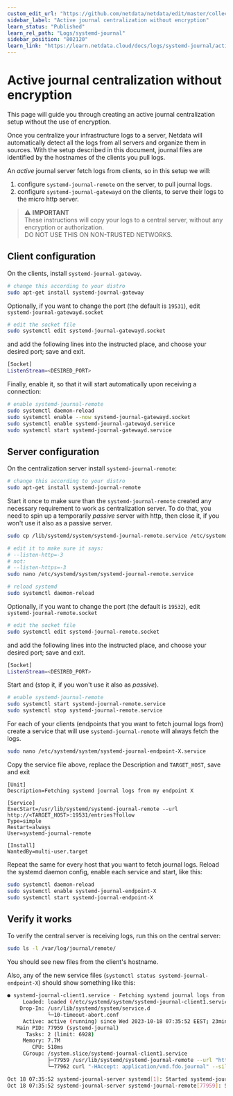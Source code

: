 ```yaml
---
custom_edit_url: "https://github.com/netdata/netdata/edit/master/collectors/systemd-journal.plugin/active_journal_centralization_guide_no_encryption.md"
sidebar_label: "Active journal centralization without encryption"
learn_status: "Published"
learn_rel_path: "Logs/systemd-journal"
sidebar_position: "802120"
learn_link: "https://learn.netdata.cloud/docs/logs/systemd-journal/active-journal-centralization-without-encryption"
---
```


# Active journal centralization without encryption

This page will guide you through creating an active journal centralization setup without the use of encryption.

Once you centralize your infrastructure logs to a server, Netdata will automatically detect all the logs from all
servers and organize them in sources.
With the setup described in this document, journal files are identified by the hostnames of the clients you pull logs.

An _active_ journal server fetch logs from clients, so in this setup we will:

1. configure `systemd-journal-remote` on the server, to pull journal logs.
2. configure `systemd-journal-gatewayd` on the clients, to serve their logs to the micro http server.

> ⚠️ **IMPORTANT**<br/>
> These instructions will copy your logs to a central server, without any encryption or authorization.<br/>
> DO NOT USE THIS ON NON-TRUSTED NETWORKS.

## Client configuration

On the clients, install `systemd-journal-gateway`.

```bash
# change this according to your distro
sudo apt-get install systemd-journal-gateway
```

Optionally, if you want to change the port (the default is `19531`), edit `systemd-journal-gatewayd.socket`

```bash
# edit the socket file
sudo systemctl edit systemd-journal-gatewayd.socket
```

and add the following lines into the instructed place, and choose your desired port; save and exit.

```bash
[Socket]
ListenStream=<DESIRED_PORT>
```

Finally, enable it, so that it will start automatically upon receiving a connection:

```bash
# enable systemd-journal-remote
sudo systemctl daemon-reload 
sudo systemctl enable --now systemd-journal-gatewayd.socket
sudo systemctl enable systemd-journal-gatewayd.service
sudo systemctl start systemd-journal-gatewayd.service
```

## Server configuration

On the centralization server install `systemd-journal-remote`:

```bash
# change this according to your distro
sudo apt-get install systemd-journal-remote
```

Start it once to make sure than the `systemd-journal-remote` created any necessary requirement to work as centralization
server. To do that, you need to spin up a temporarily _passive_ server with http, then close it, if you won't use it 
also as a passive server.

```bash
sudo cp /lib/systemd/system/systemd-journal-remote.service /etc/systemd/system/

# edit it to make sure it says:
# --listen-http=-3
# not:
# --listen-https=-3
sudo nano /etc/systemd/system/systemd-journal-remote.service

# reload systemd
sudo systemctl daemon-reload
```

Optionally, if you want to change the port (the default is `19532`), edit `systemd-journal-remote.socket`

```bash
# edit the socket file
sudo systemctl edit systemd-journal-remote.socket
```

and add the following lines into the instructed place, and choose your desired port; save and exit.

```bash
[Socket]
ListenStream=<DESIRED_PORT>
```

Start and (stop it, if you won't use it also as _passive_).

```bash
# enable systemd-journal-remote
sudo systemctl start systemd-journal-remote.service
sudo systemctl stop systemd-journal-remote.service
```

For each of your clients (endpoints that you want to fetch journal logs from) create a service that will use
`systemd-journal-remote` will always fetch the logs.


```bash
sudo nano /etc/systemd/system/systemd-journal-endpoint-X.service 
```

Copy the service file above, replace the Description and `TARGET_HOST`, save and exit

```
[Unit]
Description=Fetching systemd journal logs from my endpoint X

[Service]
ExecStart=/usr/lib/systemd/systemd-journal-remote --url http://<TARGET_HOST>:19531/entries?follow
Type=simple
Restart=always
User=systemd-journal-remote

[Install]
WantedBy=multi-user.target
```

Repeat the same for every host that you want to fetch journal logs.
Reload the systemd daemon config, enable each service and start, like this:

```bash
sudo systemctl daemon-reload
sudo systemctl enable systemd-journal-endpoint-X 
sudo systemctl start systemd-journal-endpoint-X
```

## Verify it works

To verify the central server is receiving logs, run this on the central server:

```bash
sudo ls -l /var/log/journal/remote/
```

You should see new files from the client's hostname.

Also, any of the new service files (`systemctl status systemd-journal-endpoint-X`) should show something like this:

```bash
● systemd-journal-client1.service - Fetching systemd journal logs from 192.168.2.146
     Loaded: loaded (/etc/systemd/system/systemd-journal-client1.service; enabled; preset: disabled)
    Drop-In: /usr/lib/systemd/system/service.d
             └─10-timeout-abort.conf
     Active: active (running) since Wed 2023-10-18 07:35:52 EEST; 23min ago
   Main PID: 77959 (systemd-journal)
      Tasks: 2 (limit: 6928)
     Memory: 7.7M
        CPU: 518ms
     CGroup: /system.slice/systemd-journal-client1.service
             ├─77959 /usr/lib/systemd/systemd-journal-remote --url "http://192.168.2.146:19531/entries?follow"
             └─77962 curl "-HAccept: application/vnd.fdo.journal" --silent --show-error "http://192.168.2.146:19531/entries?follow"

Oct 18 07:35:52 systemd-journal-server systemd[1]: Started systemd-journal-client1.service - Fetching systemd journal logs from 192.168.2.146.
Oct 18 07:35:52 systemd-journal-server systemd-journal-remote[77959]: Spawning curl http://192.168.2.146:19531/entries?follow...
```

